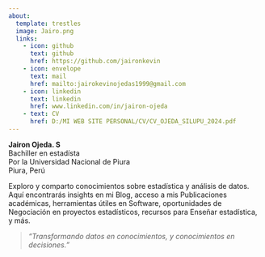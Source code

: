 ```yaml
---
about:
  template: trestles
  image: Jairo.png
  links:
    - icon: github
      text: github
      href: https://github.com/jaironkevin
    - icon: envelope
      text: mail
      href: mailto:jairokevinojedas1999@gmail.com
    - icon: linkedin
      text: linkedin
      href: www.linkedin.com/in/jairon-ojeda
    - text: CV
      href: D:/MI WEB SITE PERSONAL/CV/CV_OJEDA_SILUPU_2024.pdf
---
```


**Jairon Ojeda. S**<br>
Bachiller en estadísta<br>
Por la Universidad Nacional de Piura<br>
Piura, Perú

Exploro y comparto conocimientos sobre estadística y análisis de datos. Aquí encontrarás insights en mi Blog, acceso a mis Publicaciones académicas, herramientas útiles en Software, oportunidades de Negociación en proyectos estadísticos, recursos para Enseñar estadística, y más.

> *"Transformando datos en conocimientos, y conocimientos en decisiones."*



